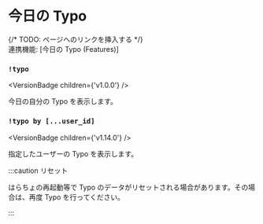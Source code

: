 
# 今日の Typo

<div> {/* TODO: ページへのリンクを挿入する */} </div>
連携機能: [今日の Typo (Features)]

### `!typo`

<VersionBadge children={'v1.0.0'} />

今日の自分の Typo を表示します。

### `!typo by [...user_id]`

<VersionBadge children={'v1.14.0'} />

指定したユーザーの Typo を表示します。

:::caution リセット

はらちょの再起動等で Typo のデータがリセットされる場合があります。その場合は、再度 Typo を行ってください。

:::
